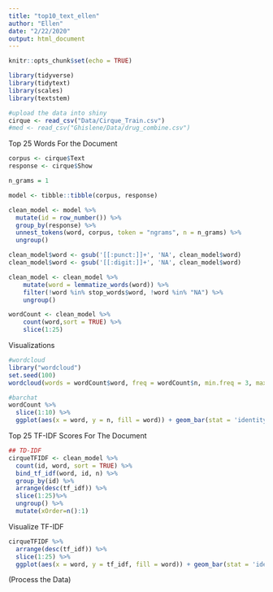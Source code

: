 ```yaml
---
title: "top10_text_ellen"
author: "Ellen"
date: "2/22/2020"
output: html_document
---
```


```r
knitr::opts_chunk$set(echo = TRUE)
```

```r
library(tidyverse)
library(tidytext)
library(scales)
library(textstem)

#upload the data into shiny
cirque <- read_csv("Data/Cirque_Train.csv")
#med <- read_csv("Ghislene/Data/drug_combine.csv")
```

Top 25 Words For the Document 

```r
corpus <- cirque$Text
response <- cirque$Show

n_grams = 1

model <- tibble::tibble(corpus, response)

clean_model <- model %>%
  mutate(id = row_number()) %>%
  group_by(response) %>%
  unnest_tokens(word, corpus, token = "ngrams", n = n_grams) %>%
  ungroup()

clean_model$word <- gsub('[[:punct:]]+', 'NA', clean_model$word)
clean_model$word <- gsub('[[:digit:]]+', 'NA', clean_model$word)

clean_model <- clean_model %>%
    mutate(word = lemmatize_words(word)) %>%
    filter(!word %in% stop_words$word, !word %in% "NA") %>%
    ungroup()

wordCount <- clean_model %>%
    count(word,sort = TRUE) %>%
    slice(1:25)
```

Visualizations 

```r
#wordcloud
library("wordcloud")
set.seed(100)
wordcloud(words = wordCount$word, freq = wordCount$n, min.freq = 3, max.words = 25, random.order=FALSE, rot.per=0.30, colors=brewer.pal(8, "Dark2"))

#barchat
wordCount %>%
  slice(1:10) %>%
  ggplot(aes(x = word, y = n, fill = word)) + geom_bar(stat = 'identity')  + coord_flip()
```

Top 25 TF-IDF Scores For The Document

```r
## TD-IDF
cirqueTFIDF <- clean_model %>%
  count(id, word, sort = TRUE) %>%
  bind_tf_idf(word, id, n) %>%
  group_by(id) %>%
  arrange(desc(tf_idf)) %>%
  slice(1:25)%>%
  ungroup() %>%
  mutate(xOrder=n():1)
```

Visualize TF-IDF

```r
cirqueTFIDF %>%
  arrange(desc(tf_idf)) %>%
  slice(1:25) %>%
  ggplot(aes(x = word, y = tf_idf, fill = word)) + geom_bar(stat = 'identity')  + coord_flip()
```

(Process the Data)
